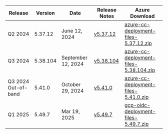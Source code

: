 | Release | Version | Date | Release Notes | Azure Download |
| ------- | ------  | ------ | ------ | ------ |
| Q2 2024 | 5.37.12 | June 12, 2024 | [v5.37.12](https://github.com/IABTechLab/uid2-operator/releases/tag/v5.37.12) | [azure-cc-deployment-files-5.37.12.zip](https://github.com/IABTechLab/uid2-operator/releases/download/v5.37.12/azure-cc-deployment-files-5.37.12.zip) |
| Q3 2024 | 5.38.104 | September 12, 2024 | [v5.38.104](https://github.com/IABTechLab/uid2-operator/releases/tag/v5.38.104) | [azure-cc-deployment-files-5.38.104.zip](https://github.com/IABTechLab/uid2-operator/releases/download/v5.38.104/azure-cc-deployment-files-5.38.104.zip) |
| Q3 2024 Out-of-band | 5.41.0 | October 29, 2024 | [v5.41.0](https://github.com/IABTechLab/uid2-operator/releases/tag/v5.41.0) | [azure-cc-deployment-files-5.41.0.zip](https://github.com/IABTechLab/uid2-operator/releases/download/v5.41.0/azure-cc-deployment-files-5.41.0.zip) |
| Q1 2025 | 5.49.7 | Mar 19, 2025 | [v5.49.7](https://github.com/IABTechLab/uid2-operator/releases/tag/v5.49.7) | [gcp-oidc-deployment-files-5.49.7.zip](https://github.com/IABTechLab/uid2-operator/releases/download/v5.49.7/gcp-oidc-deployment-files-5.49.7.zip) | [azure-cc-deployment-files-5.49.7.zip](https://github.com/IABTechLab/uid2-operator/releases/download/v5.49.7/azure-cc-deployment-files-5.49.7.zip) |
